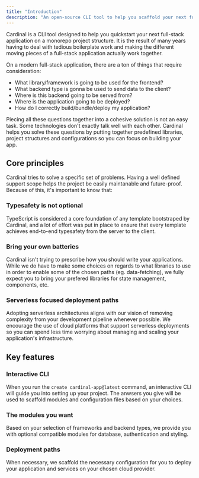 ```yaml
---
title: "Introduction"
description: "An open-source CLI tool to help you scaffold your next full-stack project."
---
```


Cardinal is a CLI tool designed to help you quickstart your next full-stack application on a monorepo project structure. It is the result of many years having to deal with tedious boilerplate work and making the different moving pieces of a full-stack application actually work together.

On a modern full-stack application, there are a ton of things that require consideration:

- What library/framework is going to be used for the frontend?
- What backend type is gonna be used to send data to the client?
- Where is this backend going to be served from?
- Where is the application going to be deployed?
- How do I correctly build/bundle/deploy my application?

Piecing all these questions together into a cohesive solution is not an easy task. Some technologies don't exactly talk well with each other. Cardinal helps you solve these questions by putting together predefined libraries, project structures and configurations so you can focus on building your app.

## Core principles

Cardinal tries to solve a specific set of problems. Having a well defined support scope helps the project be easily maintanable and future-proof. Because of this, it's important to know that:

### Typesafety is not optional

TypeScript is considered a core foundation of any template bootstraped by Cardinal, and a lot of effort was put in place to ensure that every template achieves end-to-end typesafety from the server to the client.

### Bring your own batteries

Cardinal isn't trying to prescribe how you should write your applications. While we do have to make some choices on regards to what libraries to use in order to enable some of the chosen paths (eg. data-fetching), we fully expect you to bring your prefered libraries for state management, components, etc.

### Serverless focused deployment paths

Adopting serverless architectures aligns with our vision of removing complexity from your development pipeline whenever possible. We encourage the use of cloud platforms that support serverless deployments so you can spend less time worrying about managing and scaling your application's infrastructure.

## Key features

### Interactive CLI

When you run the `create cardinal-app@latest` command, an interactive CLI will guide you into setting up your project. The anwsers you give will be used to scaffold modules and configuration files based on your choices.

### The modules you want

Based on your selection of frameworks and backend types, we provide you with optional compatible modules for database, authentication and styling.

### Deployment paths

When necessary, we scaffold the necessary configuration for you to deploy your application and services on your chosen cloud provider.

